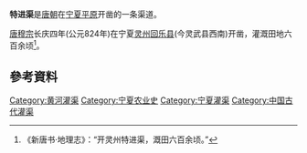 '''特进渠'''是[[唐朝|唐朝]]在[[宁夏平原|宁夏平原]]开凿的一条渠道。

[[唐穆宗|唐穆宗]]长庆四年(公元824年)在宁夏[[灵州|灵州]][[回乐县|回乐县]](今灵武县西南)开凿，灌溉田地六百余顷<ref>《新唐书·地理志》：“开灵州特进渠，溉田六百余顷。”</ref>。
==參考資料==
{{Reflist}}
{{宁夏小作品}}
{{宁夏引黄古灌区渠道}}
{{Chinese building-stub}}
[[Category:黄河灌渠|Category:黄河灌渠]]
[[Category:宁夏农业史|Category:宁夏农业史]]
[[Category:宁夏灌渠|Category:宁夏灌渠]]
[[Category:中国古代灌渠|Category:中国古代灌渠]]